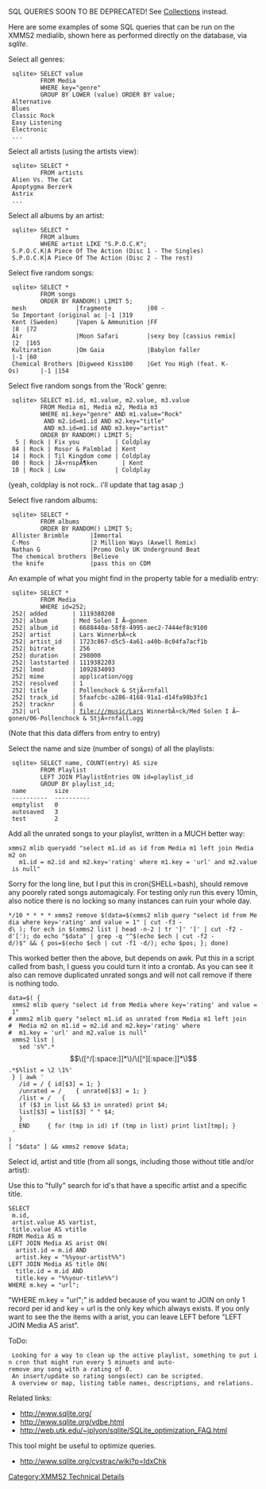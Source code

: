 SQL QUERIES SOON TO BE DEPRECATED! See [[Collections]] instead.


Here are some examples of some SQL queries that can be run on the XMMS2 medialib, shown here as performed directly on the database, via ''sqlite''.


Select all genres:
  sqlite> SELECT value 
          FROM Media 
          WHERE key="genre"
          GROUP BY LOWER (value) ORDER BY value;
  Alternative
  Blues
  Classic Rock
  Easy Listening
  Electronic
  ...


Select all artists (using the artists view):
  sqlite> SELECT * 
          FROM artists 
  Alien Vs. The Cat
  Apoptygma Berzerk
  Astrix
  ...


Select all albums by an artist:

  sqlite> SELECT * 
          FROM albums 
          WHERE artist LIKE "S.P.O.C.K";
  S.P.O.C.K|A Piece Of The Action (Disc 1 - The Singles)
  S.P.O.C.K|A Piece Of The Action (Disc 2 - The rest)


Select five random songs:
  sqlite> SELECT * 
          FROM songs 
          ORDER BY RANDOM() LIMIT 5;
  mesh              |fragmente          |08 - So Important (original ac |-1 |319
  Kent (Sweden)     |Vapen & Ammunition |FF                             |8  |72
  Air               |Moon Safari        |sexy boy [cassius remix]       |2  |165
  Kultiration       |Om Gaia            |Babylon faller                 |-1 |60
  Chemical Brothers |Digweed Kiss100    |Get You High (feat. K-Os)      |-1 |154


Select five random songs from the 'Rock' genre:
  sqlite> SELECT m1.id, m1.value, m2.value, m3.value 
          FROM Media m1, Media m2, Media m3 
          WHERE m1.key="genre" AND m1.value="Rock" 
           AND m2.id=m1.id AND m2.key="title" 
           AND m3.id=m1.id AND m3.key="artist" 
          ORDER BY RANDOM() LIMIT 5;
   5 | Rock | Fix you          | Coldplay
  84 | Rock | Rosor & Palmblad | Kent
  14 | Rock | Til Kingdom come | Coldplay
  80 | Rock | JÃ¤rnspÃ¶ken       | Kent
  10 | Rock | Low              | Coldplay

(yeah, coldplay is not rock.. i'll update that tag asap ;)


Select five random albums:
  sqlite> SELECT * 
          FROM albums 
          ORDER BY RANDOM() LIMIT 5;
  Allister Brimble      |Immortal
  C-Mos                 |2 Million Ways (Axwell Remix)
  Nathan G              |Promo Only UK Underground Beat
  The chemical brothers |Believe
  the knife             |pass this on CDM



An example of what you might find in the property table for a medialib entry:
  sqlite> SELECT * 
          FROM Media 
          WHERE id=252;
  252| added       | 1119380208
  252| album       | Med Solen I Ã–gonen
  252| album_id    | 6688440a-58f8-4995-aec2-7444ef8c9100
  252| artist      | Lars WinnerbÃ¤ck
  252| artist_id   | 1723c867-d5c5-4a61-a40b-8c04fa7acf1b
  252| bitrate     | 256
  252| duration    | 298000
  252| laststarted | 1119382203
  252| lmod        | 1092834093
  252| mime        | application/ogg
  252| resolved    | 1
  252| title       | Pollenchock & StjÃ¤rnfall
  252| track_id    | 5faafcbc-a286-4168-91a1-d14fa98b3fc1
  252| tracknr     | 6
  252| url         | file:///music/Lars WinnerbÃ¤ck/Med Solen I Ã–gonen/06-Pollenchock & StjÃ¤rnfall.ogg

(Note that this data differs from entry to entry)

Select the name and size (number of songs) of all the playlists:

  sqlite> SELECT name, COUNT(entry) AS size
          FROM Playlist
          LEFT JOIN PlaylistEntries ON id=playlist_id
          GROUP BY playlist_id;
  name        size      
  ----------  ----------
  emptylist   0         
  autosaved   3         
  test        2         


Add all the unrated songs to your playlist, written in a MUCH better way:

 xmms2 mlib queryadd "select m1.id as id from Media m1 left join Media m2 on
    m1.id = m2.id and m2.key='rating' where m1.key = 'url' and m2.value is null"

Sorry for the long line, but I put this in cron(SHELL=bash), should remove any poorely rated songs automagicaly.  For testing only run this every 10min, also notice there is no locking so many instances can ruin your whole day.

 */10 * * * * xmms2 remove $(data=$(xmms2 mlib query "select id from Media where key='rating' and value = 1" | cut -f3 -d\ ); for ech in $(xmms2 list | head -n-2 | tr ']' '[' | cut -f2 -d'['); do echo "$data" | grep -q "^$(echo $ech | cut -f2 -d/)$" && { pos=$(echo $ech | cut -f1 -d/); echo $pos; }; done)

This worked better then the above, but depends on awk.  Put this in a script called from bash, I guess you could turn it into a crontab.  As you can see it also can remove duplicated unrated songs and will not call remove if there is nothing todo.

 data=$( {
  xmms2 mlib query "select id from Media where key='rating' and value = 1"
 # xmms2 mlib query "select m1.id as unrated from Media m1 left join
 #	Media m2 on m1.id = m2.id and m2.key='rating' where
 #	m1.key = 'url' and m2.value is null"
  xmms2 list |
    sed 's%^.*\[\([^/[:space:]]*\)/\([^][:space:]]*\)\].*$%list = \2 \1%'
  } | awk '
    /id = /	{ id[$3] = 1; }
    /unrated = /	{ unrated[$3] = 1; }
    /list = /	{
	if ($3 in list && $3 in unrated) print $4;
	list[$3] = list[$3] " " $4;
    }
    END		{ for (tmp in id) if (tmp in list) print list[tmp]; }
  '
 )
 [ "$data" ] && xmms2 remove $data;

Select id, artist and title (from all songs, including those without title and/or artist):

Use this to "fully" search for id's that have a specific artist and a specific title.

 SELECT 
  m.id,
  artist.value AS vartist,
  title.value AS vtitle 
 FROM Media AS m 
 LEFT JOIN Media AS arist ON(
   artist.id = m.id AND
   artist.key = "%%your-artist%%")
 LEFT JOIN Media AS title ON(
   title.id = m.id AND
   title.key = "%%your-title%%")
 WHERE m.key = "url";

"WHERE m.key = "url";" is added because of you want to JOIN on only 1 record per id and key = url is the only key which always exists. If you only want to see the the items with a arist, you can leave LEFT before "LEFT JOIN Media AS arist".

ToDo:
  Looking for a way to clean up the active playlist, something to put in cron that might run every 5 minuets and auto-remove any song with a rating of 0.
  An insert/update so rating songs(ect) can be scripted.
  A overview or map, listing table names, descriptions, and relations.

Related links:
* http://www.sqlite.org/
* http://www.sqlite.org/vdbe.html
* http://web.utk.edu/~jplyon/sqlite/SQLite_optimization_FAQ.html

This tool might be useful to optimize queries.
* http://www.sqlite.org/cvstrac/wiki?p=IdxChk

[[Category:XMMS2 Technical Details]]